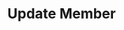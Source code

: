 ---
title: 'Update Member'
openapi: put /api/v1/orgs/organizations/{org_id}/projects/{project_id}/members/
---